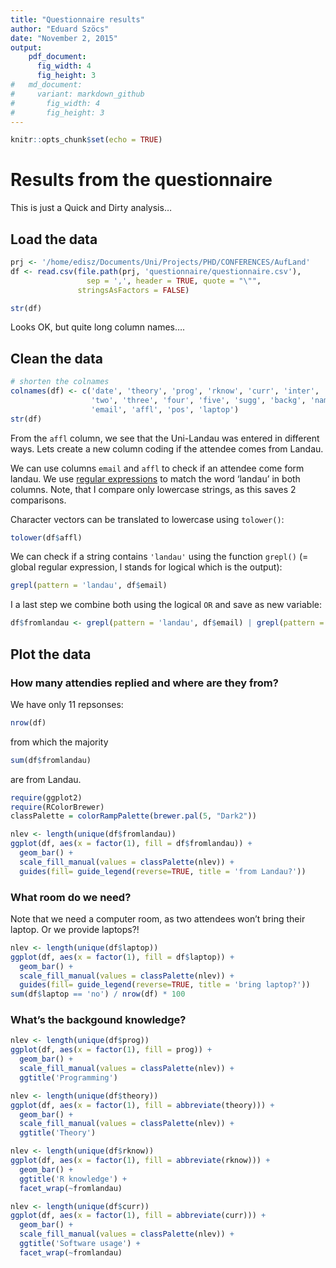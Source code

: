 ```yaml
---
title: "Questionnaire results"
author: "Eduard Szöcs"
date: "November 2, 2015"
output: 
    pdf_document:
      fig_width: 4
      fig_height: 3
#   md_document:
#     variant: markdown_github
#       fig_width: 4
#       fig_height: 3
---
```


```r
knitr::opts_chunk$set(echo = TRUE)
```

# Results from the questionnaire

This is just a Quick and Dirty analysis...


## Load the data
```r
prj <- '/home/edisz/Documents/Uni/Projects/PHD/CONFERENCES/AufLand'
df <- read.csv(file.path(prj, 'questionnaire/questionnaire.csv'), 
                 sep = ',', header = TRUE, quote = "\"", 
               stringsAsFactors = FALSE)
```

```r
str(df)
```

Looks OK, but quite long column names....


## Clean the data
```r
# shorten the colnames
colnames(df) <- c('date', 'theory', 'prog', 'rknow', 'curr', 'inter', 'one', 
                  'two', 'three', 'four', 'five', 'sugg', 'backg', 'name',
                  'email', 'affl', 'pos', 'laptop')
str(df)
```

From the `affl` column, we see that the Uni-Landau was entered in different ways.
Lets create a new column coding if the attendee comes from Landau. 

We can use columns `email` and `affl` to check if an attendee come form landau.
We use [regular expressions](https://en.wikipedia.org/wiki/Regular_expression) to match the word 'landau' in both columns.
Note, that I compare only lowercase strings, as this saves 2 comparisons.

Character vectors can be translated to lowercase using `tolower()`:
```r
tolower(df$affl)
```

We can check if a string contains `'landau'` using the function `grepl()` (= global regular expression, l stands for logical which is the output):

```r
grepl(pattern = 'landau', df$email)
```

I a last step we combine both using the logical `OR` and save as new variable:

```r
df$fromlandau <- grepl(pattern = 'landau', df$email) | grepl(pattern = 'landau', tolower(df$affl))
```



## Plot the data

### How many attendies replied and where are they from?

We have only 11 repsonses:

```r
nrow(df)
```

from which the majority

```r
sum(df$fromlandau)
```

are from Landau.


```r
require(ggplot2)
require(RColorBrewer)
classPalette = colorRampPalette(brewer.pal(5, "Dark2"))
```

```r
nlev <- length(unique(df$fromlandau))
ggplot(df, aes(x = factor(1), fill = df$fromlandau)) +
  geom_bar() +
  scale_fill_manual(values = classPalette(nlev)) +
  guides(fill= guide_legend(reverse=TRUE, title = 'from Landau?'))
```


### What room do we need?
Note that we need a computer room, as two attendees won't bring their laptop. 
Or we provide laptops?!

```r
nlev <- length(unique(df$laptop))
ggplot(df, aes(x = factor(1), fill = df$laptop)) +
  geom_bar() +
  scale_fill_manual(values = classPalette(nlev)) +
  guides(fill= guide_legend(reverse=TRUE, title = 'bring laptop?'))
sum(df$laptop == 'no') / nrow(df) * 100
```


### What's the backgound knowledge?

```r
nlev <- length(unique(df$prog))
ggplot(df, aes(x = factor(1), fill = prog)) +
  geom_bar() +
  scale_fill_manual(values = classPalette(nlev)) +
  ggtitle('Programming')
```

```r
nlev <- length(unique(df$theory))
ggplot(df, aes(x = factor(1), fill = abbreviate(theory))) +
  geom_bar() +
  scale_fill_manual(values = classPalette(nlev)) +
  ggtitle('Theory')
```


```r
nlev <- length(unique(df$rknow))
ggplot(df, aes(x = factor(1), fill = abbreviate(rknow))) +
  geom_bar() +
  ggtitle('R knowledge') +
  facet_wrap(~fromlandau)
```


```r
nlev <- length(unique(df$curr))
ggplot(df, aes(x = factor(1), fill = abbreviate(curr))) +
  geom_bar() +
  scale_fill_manual(values = classPalette(nlev)) +
  ggtitle('Software usage') +
  facet_wrap(~fromlandau)
```





